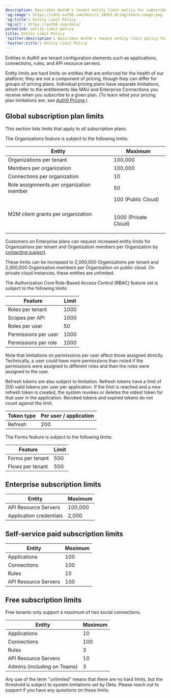 ```yaml
---
description: Describes Auth0's tenant entity limit policy for subscribers.
'og:image': https://cdn2.auth0.com/docs/1.14553.0/img/share-image.png
'og:title': Entity Limit Policy
'og:url': https://auth0.com/docs/
permalink: entity-limit-policy
title: Entity Limit Policy
'twitter:description': Describes Auth0's tenant entity limit policy for subscribers.
'twitter:title': Entity Limit Policy
---
```

Entities in Auth0 are tenant configuration elements such as applications, connections, rules, and API <Tooltip tip="Resource Server: Server hosting protected resources. Resource servers accept and respond to protected resource requests." cta="View Glossary" href="/docs/glossary?term=resource+servers">resource servers</Tooltip>.

<Warning>

Entity limits are hard limits on entities that are enforced for the health of our platform; they are not a component of pricing, though they can differ for groups of pricing plans. Individual pricing plans have separate limitations, which refer to the entitlements like MAU and Enterprise Connections you receive when you subscribe to a given plan. (To learn what your pricing plan limitations are, see [Auth0 Pricing](https://auth0.com/pricing/).)

</Warning>

## Global subscription plan limits

This section lists limits that apply to all subscription plans.

The Organizations feature is subject to the following limits:

<table class="table"><thead>
<tr>
<th><strong>Entity</strong></th>
<th><strong>Maximum</strong></th>
</tr>
</thead>
<tbody>
<tr>
<td>Organizations per tenant</td>
<td>100,000</td>
</tr>
<tr>
<td>Members per organization</td>
<td>100,000</td>
</tr>
<tr>
<td>Connections per organization</td>
<td>10</td>
</tr>
<tr>
<td>Role assignments per organization member</td>
<td>50</td>
</tr>
<tr>
<td>M2M client grants per organization</td>
<td>100 (Public Cloud)<p><br/>1000 (Private Cloud)<br/></p></td>
</tr>
</tbody>
</table>

Customers on Enterprise plans can request increased entity limits for Organizations per tenant and Organization members per Organization by [contacting support](https://support.auth0.com/).

These limits can be increased to 2,000,000 Organizations per tenant and 2,000,000 Organization members per Organization on public cloud. On private cloud instances, these entities are unlimited.

The Authorization Core Role-Based Access Control (RBAC) feature set is subject to the following limits:

<table class="table"><thead>
<tr>
<th><strong>Feature</strong></th>
<th><strong>Limit</strong></th>
</tr>
</thead>
<tbody>
<tr>
<td>Roles per tenant</td>
<td>1000</td>
</tr>
<tr>
<td>Scopes per API</td>
<td>1000</td>
</tr>
<tr>
<td>Roles per user</td>
<td>50</td>
</tr>
<tr>
<td>Permissions per user</td>
<td>1000</td>
</tr>
<tr>
<td>Permissions per role</td>
<td>1000</td>
</tr>
</tbody>
</table>

Note that limitations on permissions per user affect those assigned directly. Technically, a user could have more permissions than noted if the permissions were assigned to different roles and then the roles were assigned to the user.

<Tooltip tip="Refresh Token: Token used to obtain a renewed Access Token without forcing users to log in again." cta="View Glossary" href="/docs/glossary?term=Refresh+tokens">Refresh tokens</Tooltip> are also subject to limitation. Refresh tokens have a limit of 200 valid tokens per user per application. If the limit is reached and a new refresh token is created, the system revokes or deletes the oldest token for that user in the application. Revoked tokens and expired tokens do not count against the limit.

<table class="table"><thead>
<tr>
<th><strong>Token type</strong></th>
<th><strong>Per user / application</strong></th>
</tr>
</thead>
<tbody>
<tr>
<td>Refresh</td>
<td>200</td>
</tr>
</tbody>
</table>

The Forms feature is subject to the following limits:

<table class="table"><thead>
<tr>
<th><strong>Feature</strong></th>
<th><strong>Limit</strong></th>
</tr>
</thead>
<tbody>
<tr>
<td>Forms per tenant</td>
<td>500</td>
</tr>
<tr>
<td>Flows per tenant</td>
<td>500</td>
</tr>
</tbody>
</table>

## Enterprise subscription limits

<table class="table"><thead>
<tr>
<th><strong>Entity</strong></th>
<th><strong>Maximum</strong></th>
</tr>
</thead>
<tbody>
<tr>
<td>API Resource Servers</td>
<td>100,000</td>
</tr>
<tr>
<td>Application credentials</td>
<td>2,000</td>
</tr>
</tbody>
</table>

## Self-service paid subscription limits

<table class="table"><thead>
<tr>
<th><strong>Entity</strong></th>
<th><strong>Maximum</strong></th>
</tr>
</thead>
<tbody>
<tr>
<td>Applications</td>
<td>100</td>
</tr>
<tr>
<td>Connections</td>
<td>100</td>
</tr>
<tr>
<td>Rules</td>
<td>10</td>
</tr>
<tr>
<td>API Resource Servers</td>
<td>100</td>
</tr>
</tbody>
</table>

## Free subscription limits

<Callout icon="file-lines" color="#0EA5E9" iconType="regular">

Free tenants only support a maximum of two social connections.

</Callout>

<table class="table"><thead>
<tr>
<th><strong>Entity</strong></th>
<th><strong>Maximum</strong></th>
</tr>
</thead>
<tbody>
<tr>
<td>Applications</td>
<td>10</td>
</tr>
<tr>
<td>Connections</td>
<td>100</td>
</tr>
<tr>
<td>Rules</td>
<td>3</td>
</tr>
<tr>
<td>API Resource Servers</td>
<td>10</td>
</tr>
<tr>
<td>Admins (including on Teams)</td>
<td>3</td>
</tr>
</tbody>
</table>

<Callout icon="file-lines" color="#0EA5E9" iconType="regular">

Any use of the term "unlimited" means that there are no hard limits, but the threshold is subject to system limitations set by Okta. Please reach out to support if you have any questions on these limits.

</Callout>